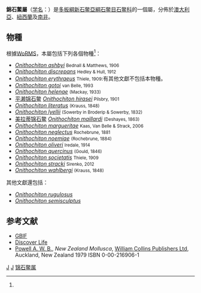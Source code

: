 {{Automatic Taxobox
| taxon = Onithochiton
| image = 
| image_caption = 
| authority = [[John_Edward_Gray|Gray]], 1847<ref name=WoRMS_205084 />
| subdivision_ranks = [[種_(生物)|種]]
| subdivision = [[#物種|見內文]]
| synonyms = 
|}}
'''錦石鱉屬'''（[[学名|学名]]：{{lang|la|'''''Onithochiton'''''}}）是[[多板綱|多板綱]][[新石鳖亞綱|新石鳖亞綱]][[石鳖目|石鳖目]][[石鳖科|石鳖科]]的一個屬，分佈於[[澳大利亞|澳大利亞]]、[[紐西蘭|紐西蘭]]及[[南非|南非]]。

==物種==
根據[[WoRMS|WoRMS]]，本屬包括下列各個物種<ref name=WoRMS_205084 />：
*''[[Onithochiton_ashbyi|Onithochiton ashbyi]]'' <small>Bednall & Matthews, 1906</small>
*''[[Onithochiton_discrepans|Onithochiton discrepans]]'' <small>Hedley & Hull, 1912</small>
*''[[Onithochiton_erythraeus|Onithochiton erythraeus]]'' <small>Thiele, 1909</small>:有其他文獻不包括本物種。
*''[[Onithochiton_gotoi|Onithochiton gotoi]]'' <small>van Belle, 1993</small>
*''[[Onithochiton_helenae|Onithochiton helenae]]'' <small>(Mackay, 1933)</small>
* [[平濑锦石鳖|平濑锦石鳖]] ''[[Onithochiton_hirasei|Onithochiton hirasei]]'' <small>Pilsbry, 1901</small>
*''[[Onithochiton_literatus|Onithochiton literatus]]'' <small>(Krauss, 1848)</small>
*''[[Onithochiton_lyellii|Onithochiton lyellii]]'' <small>(Sowerby in Broderip & Sowerby, 1832)</small>
* [[美拉蒂锦石鳖|美拉蒂锦石鳖]] ''[[Onithochiton_maillardi|Onithochiton maillardi]]'' <small>(Deshayes, 1863)</small>
*''[[Onithochiton_margueritae|Onithochiton margueritae]]'' <small>Kaas, Van Belle & Strack, 2006</small>
*''[[Onithochiton_neglectus|Onithochiton neglectus]]'' <small>Rochebrune, 1881</small>
*''[[Onithochiton_noemiae|Onithochiton noemiae]]'' <small>(Rochebrune, 1884)</small>
*''[[Onithochiton_oliveri|Onithochiton oliveri]]'' <small>Iredale, 1914</small>
*''[[Onithochiton_quercinus|Onithochiton quercinus]]'' <small>(Gould, 1846)</small>
*''[[Onithochiton_societatis|Onithochiton societatis]]'' <small>Thiele, 1909</small>
*''[[Onithochiton_stracki|Onithochiton stracki]]'' <small>Sirenko, 2012</small>
*''[[Onithochiton_wahlbergi|Onithochiton wahlbergi]]'' <small>(Krauss, 1848)</small>

其他文獻還包括：
* ''[[Onithochiton_rugulosus|Onithochiton rugulosus]]''
* ''[[Onithochiton_semisculptus|Onithochiton semisculptus]]''

==参考文献==
{{reflist |refs=
<ref name=WoRMS_205084>{{cite WoRMS 
 |id=205084 |authorlink=WoRMS
 |last3=vanden Berghe |first3=Edward
 |last2=Martinez      |first2=Olga
 |last1=Schwabe       |first1=Enrico
 |title=''Onithochiton'' Gray, 1847 
 |date=2009-03-20 |accessdate=2017-01-10 }}</ref>
}}
* [http://data.gbif.org/species/browse/resource/172/taxon/17604895/ GBIF] {{Wayback|url=http://data.gbif.org/species/browse/resource/172/taxon/17604895/ |date=20160303221013 }}
* [http://www.discoverlife.org/mp/20o?search=Onithochiton Discover Life] {{Wayback|url=http://www.discoverlife.org/mp/20o?search=Onithochiton |date=20110721132050 }}
* [[Arthur_William_Baden_Powell|Powell A. W. B.]], ''New Zealand Mollusca'', [[HarperCollins|William Collins Publishers Ltd]], Auckland, New Zealand 1979 ISBN 0-00-216906-1

{{taxonbar}}
[[Category:_1847年描述的动物|J]]
[[Category:_石鳖科|J]]
[[Category:锦石鳖属|]]